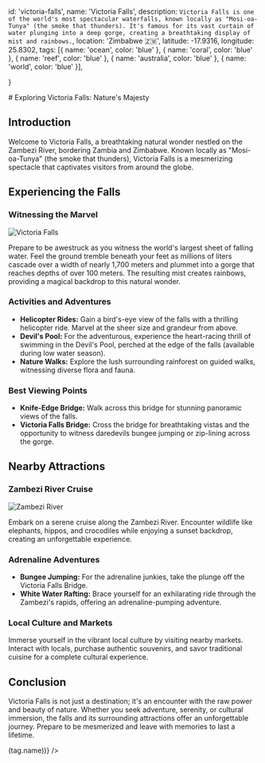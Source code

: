 
  id: 'victoria-falls',
  name: 'Victoria Falls',
  description: `Victoria Falls is one of the world's most spectacular waterfalls, known locally as "Mosi-oa-Tunya" (the smoke that thunders). It's famous for its vast curtain of water plunging into a deep gorge, creating a breathtaking display of mist and rainbows.`,
  location: 'Zimbabwe 🇿🇼',
  latitude: -17.9316,
  longitude: 25.8302,
  tags: [{
    name: 'ocean',
    color: 'blue'
  }, {
    name: 'coral',
    color: 'blue'
  }, {
    name: 'reef',
    color: 'blue'
  }, {
    name: 'australia',
    color: 'blue'
  }, {
    name: 'world',
    color: 'blue'
  }],

}

<CoverImage alt="The Great Barrier Reef | Cover" src="/wonders/victoria-falls/cover.jpg" />

<div className="p-8">
  # Exploring Victoria Falls: Nature's Majesty
  <Location location={metadata.location} />

  <Tags tags={metadata.tags} />
  <Description description={metadata.description} />

  ## Introduction

  Welcome to Victoria Falls, a breathtaking natural wonder nestled on the Zambezi River, bordering Zambia and Zimbabwe. Known locally as "Mosi-oa-Tunya" (the smoke that thunders), Victoria Falls is a mesmerizing spectacle that captivates visitors from around the globe.

  ## Experiencing the Falls

  ### Witnessing the Marvel

  ![Victoria Falls](/wonders/victoria-falls/1.jpg)

  Prepare to be awestruck as you witness the world's largest sheet of falling water. Feel the ground tremble beneath your feet as millions of liters cascade over a width of nearly 1,700 meters and plummet into a gorge that reaches depths of over 100 meters. The resulting mist creates rainbows, providing a magical backdrop to this natural wonder.

  ### Activities and Adventures

  - **Helicopter Rides:** Gain a bird's-eye view of the falls with a thrilling helicopter ride. Marvel at the sheer size and grandeur from above.
  - **Devil's Pool:** For the adventurous, experience the heart-racing thrill of swimming in the Devil's Pool, perched at the edge of the falls (available during low water season).
  - **Nature Walks:** Explore the lush surrounding rainforest on guided walks, witnessing diverse flora and fauna.

  ### Best Viewing Points

  - **Knife-Edge Bridge:** Walk across this bridge for stunning panoramic views of the falls.
  - **Victoria Falls Bridge:** Cross the bridge for breathtaking vistas and the opportunity to witness daredevils bungee jumping or zip-lining across the gorge.

  ## Nearby Attractions

  ### Zambezi River Cruise

  ![Zambezi River](/wonders/victoria-falls/2.jpg)

  Embark on a serene cruise along the Zambezi River. Encounter wildlife like elephants, hippos, and crocodiles while enjoying a sunset backdrop, creating an unforgettable experience.

  ### Adrenaline Adventures

  - **Bungee Jumping:** For the adrenaline junkies, take the plunge off the Victoria Falls Bridge.
  - **White Water Rafting:** Brace yourself for an exhilarating ride through the Zambezi's rapids, offering an adrenaline-pumping adventure.

  ### Local Culture and Markets

  Immerse yourself in the vibrant local culture by visiting nearby markets. Interact with locals, purchase authentic souvenirs, and savor traditional cuisine for a complete cultural experience.

  ## Conclusion

  Victoria Falls is not just a destination; it's an encounter with the raw power and beauty of nature. Whether you seek adventure, serenity, or cultural immersion, the falls and its surrounding attractions offer an unforgettable journey. Prepare to be mesmerized and leave with memories to last a lifetime.

  <Socials />
  <RelatedWonders tags={metadata.tags.map((tag) => (tag.name))} />
</div>

<BackButton />

